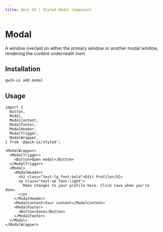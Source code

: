 ```yaml
---
title: Qwik UI | Styled Modal Component
---
```



<StatusBanner status={statusByComponent.styled.Modal} />

# Modal

A window overlaid on either the primary window or another modal window, rendering the content underneath inert.

<Showcase name="hero" />

## Installation

```sh
qwik-ui add modal
```

## Usage

```tsx
import {
  Button,
  Modal,
  ModalContent,
  ModalFooter,
  ModalHeader,
  ModalTrigger,
  ModalWrapper,
} from '@qwik-ui/styled';
```

```tsx
<ModalWrapper>
  <ModalTrigger>
    <Button>Open modal</Button>
  </ModalTrigger>
  <Modal>
    <ModalHeader>
      <h2 class="text-lg font-bold">Edit Profile</h2>
      <p class="text-sm font-light">
        Make changes to your profile here. Click save when you're done.
      </p>
    </ModalHeader>
    <ModalContent>Your content</ModalContent>
    <ModalFooter>
      <Button>Save</Button>
    </ModalFooter>
  </Modal>
</ModalWrapper>
```

